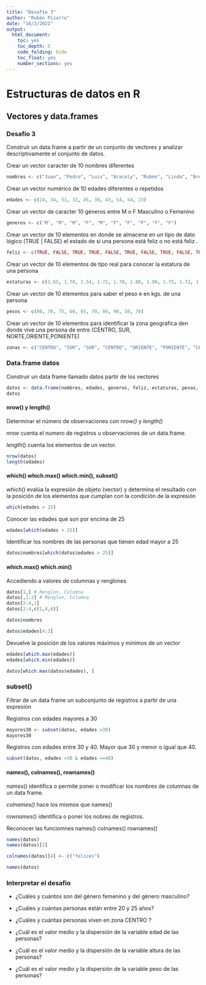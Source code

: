 ---
title: "Desafío 3"
author: "Rubén Pizarro"
date: "16/3/2021"
output: 
  html_document: 
    toc: yes
    toc_depth: 5
    code_folding: hide
    toc_float: yes
    number_sections: yes
---

# Estructuras de datos en R

## Vectores y data.frames

### Desafío 3

Construir un data.frame a partir de un conjunto de vectores y analizar descriptivamente el conjunto de datos.

Crear un vector caracter de 10 nombres diferentes

```{r}
nombres <- c("Juan", "Pedro", "Luis", "Aracely", "Rubén", "Linda", "Brenda", "Lucy", "Liliana", "Aracely")

```

Crear un vector numérico de 10 edades diferentes o repetidos

```{r}
edades <- c(24, 34, 51, 32, 45, 30, 43, 54, 54, 23)

```

Crear un vector de caracter 10 géneros entre M o F Masculino o Femenino

```{r}
generos <- c('M', "M", "M", "F", "M", "F", "F", "F", "F", "F")
```

Crear un vector de 10 elementos en donde se almacene en un tipo de dato lógico (TRUE \| FALSE) el estado de si una persona está feliz o no está feliz .

```{r}
feliz <- c(TRUE, FALSE, TRUE, TRUE, FALSE, TRUE, FALSE, TRUE, FALSE, TRUE)

```

Crear un vector de 10 elementos de tipo real para conocer la estatura de una persona

```{r}
estaturas <- c(1.65, 1.70, 1.54, 1.72, 1.70, 1.80, 1.90, 1.75, 1.72, 1.65)

```

Crear un vector de 10 elementos para saber el peso e en kgs. de una persona

```{r}
pesos <- c(80, 70, 75, 60, 65, 70, 86, 90, 50, 76)

```

Crear un vector de 10 elementos para identificar la zona geográfica den donde vive una persona de entre (CENTRO, SUR, NORTE,ORIENTE,PONIENTE)

```{r}
zonas <- c("CENTRO", "SUR", "SUR", "CENTRO", "ORIENTE", "PONIENTE", "CENTRO", "SUR", "PONIENTE", "CENTRO")

```

### Data.frame datos

Construir un data frame llamado datos partir de los vectores

```{r}
datos <- data.frame(nombres, edades, generos, feliz, estaturas, pesos, zonas )
datos

```

#### nrow() y length()

Determinar el número de observaciones con *nrow()* y *length()*

*nrow* cuenta el numero de registros u observaciones de un data.frame.

*length*() cuenta los elementos de un vector.

```{r}
nrow(datos)
length(edades)

```

#### which() which.max() which.min(), subset()

*which*() evalúa la expresión de objeto (vector) y determina el resultado con la posición de los elementos que cumplan con la condición de la expresión

```{r}
which(edades > 25)

```

Conocer las edades que son por encima de 25

```{r}
edades[which(edades > 25)]
```

Identificar los nombres de las personas que tienen edad mayor a 25

```{r}
datos$nombres[which(datos$edades > 25)]
```

#### which.max() which.min()

Accediendo a valores de columnas y renglones

```{r}
datos[1,] # Renglon, Columna
datos[,1:2] # Renglon, Columna
datos[2:4,1]
datos[2:4,c(1,4,6)]

datos$nombres

datos$edades[4:3]

```

Devuelve la posición de los valores máximos y mínimos de un vector

```{r}
edades[which.max(edades)]
edades[which.min(edades)]

datos[which.max(datos$edades), ]

```

### subset()

Filtrar de un data frame un subconjunto de registros a partir de una expresión

Registros con edades mayores a 30

```{r}
mayores30 <- subset(datos, edades >30)
mayores30

```

Registros con edades entre 30 y 40. Mayor que 30 y menor o igual que 40.

```{r}
subset(datos, edades >30 & edades <=40)

```

#### names(), colnames(), rownames()

*names*() identifica o permite poner o modificar los nombres de columnas de un data frame.

*colnames()* hace los mismos que names()

*rownames*() identifica o poner los nobres de registros.

Reconocer las funciomnes names() colnames() rownames()

```{r}
names(datos)
names(datos)[3]

colnames(datos)[4] <- c("felices")

names(datos)

```

### Interpretar el desafio

-   ¿Cuáles y cuántos son del género femenino y del género masculino?

-   ¿Cuáles y cuántas personas están entre 20 y 25 años?

-   ¿Cuáles y cuántas personas viven en zona CENTRO ?

-   ¿Cuál es el valor medio y la dispersión de la variable edad de las personas?

-   ¿Cuál es el valor medio y la dispersión de la variable altura de las personas?

-   ¿Cuál es el valor medio y la dispersión de la variable peso de las personas?

